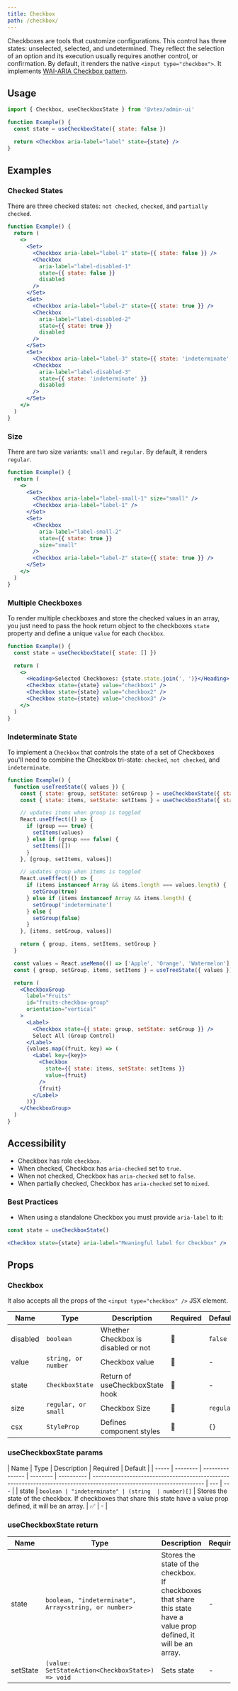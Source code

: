 ```yaml
---
title: Checkbox
path: /checkbox/
---
```



<PageHeader title="Checkbox"/>

Checkboxes are tools that customize configurations. This control has three states: unselected, selected, and undetermined. They reflect the selection of an option and its execution usually requires another control, or confirmation. By default, it renders the native `<input type="checkbox">`. It implements [WAI-ARIA Checkbox pattern](https://www.w3.org/TR/wai-aria-practices/#checkbox).

## Usage

```jsx isStatic
import { Checkbox, useCheckboxState } from '@vtex/admin-ui'

function Example() {
  const state = useCheckboxState({ state: false })

  return <Checkbox aria-label="label" state={state} />
}
```

## Examples

### Checked States

There are three checked states: `not checked`, `checked`, and `partially checked`.

```jsx live
function Example() {
  return (
    <>
      <Set>
        <Checkbox aria-label="label-1" state={{ state: false }} />
        <Checkbox
          aria-label="label-disabled-1"
          state={{ state: false }}
          disabled
        />
      </Set>
      <Set>
        <Checkbox aria-label="label-2" state={{ state: true }} />
        <Checkbox
          aria-label="label-disabled-2"
          state={{ state: true }}
          disabled
        />
      </Set>
      <Set>
        <Checkbox aria-label="label-3" state={{ state: 'indeterminate' }} />
        <Checkbox
          aria-label="label-disabled-3"
          state={{ state: 'indeterminate' }}
          disabled
        />
      </Set>
    </>
  )
}
```

### Size

There are two size variants: `small` and `regular`. By default, it renders `regular`.

```jsx live
function Example() {
  return (
    <>
      <Set>
        <Checkbox aria-label="label-small-1" size="small" />
        <Checkbox aria-label="label-1" />
      </Set>
      <Set>
        <Checkbox
          aria-label="label-small-2"
          state={{ state: true }}
          size="small"
        />
        <Checkbox aria-label="label-2" state={{ state: true }} />
      </Set>
    </>
  )
}
```

### Multiple Checkboxes

To render multiple checkboxes and store the checked values in an array, you just need to pass the hook return object to the checkboxes `state` property and define a unique `value` for each `Checkbox`.

```jsx live
function Example() {
  const state = useCheckboxState({ state: [] })

  return (
    <>
      <Heading>Selected Checkboxes: {state.state.join(', ')}</Heading>
      <Checkbox state={state} value="checkbox1" />
      <Checkbox state={state} value="checkbox2" />
      <Checkbox state={state} value="checkbox3" />
    </>
  )
}
```

### Indeterminate State

To implement a `Checkbox` that controls the state of a set of Checkboxes you'll need to combine the Checkbox tri-state: `checked`, `not checked`, and `indeterminate`.

```jsx live
function Example() {
  function useTreeState({ values }) {
    const { state: group, setState: setGroup } = useCheckboxState({ state: [] })
    const { state: items, setState: setItems } = useCheckboxState({ state: [] })

    // updates items when group is toggled
    React.useEffect(() => {
      if (group === true) {
        setItems(values)
      } else if (group === false) {
        setItems([])
      }
    }, [group, setItems, values])

    // updates group when items is toggled
    React.useEffect(() => {
      if (items instanceof Array && items.length === values.length) {
        setGroup(true)
      } else if (items instanceof Array && items.length) {
        setGroup('indeterminate')
      } else {
        setGroup(false)
      }
    }, [items, setGroup, values])

    return { group, items, setItems, setGroup }
  }

  const values = React.useMemo(() => ['Apple', 'Orange', 'Watermelon'], [])
  const { group, setGroup, items, setItems } = useTreeState({ values })

  return (
    <CheckboxGroup
      label="Fruits"
      id="fruits-checkbox-group"
      orientation="vertical"
    >
      <Label>
        <Checkbox state={{ state: group, setState: setGroup }} />
        Select All (Group Control)
      </Label>
      {values.map((fruit, key) => (
        <Label key={key}>
          <Checkbox
            state={{ state: items, setState: setItems }}
            value={fruit}
          />
          {fruit}
        </Label>
      ))}
    </CheckboxGroup>
  )
}
```

## Accessibility

- Checkbox has role `checkbox`.
- When checked, Checkbox has `aria-checked` set to `true`.
- When not checked, Checkbox has `aria-checked` set to `false`.
- When partially checked, Checkbox has `aria-checked` set to `mixed`.

### Best Practices

- When using a standalone Checkbox you must provide `aria-label` to it:

```jsx isStatic
const state = useCheckboxState()

<Checkbox state={state} aria-label="Meaningful label for Checkbox" />
```

## Props

### Checkbox

It also accepts all the props of the `<input type="checkbox" />` JSX element.

| Name     | Type                | Description                         | Required | Default   |
| -------- | ------------------- | ----------------------------------- | -------- | --------- |
| disabled | `boolean`           | Whether Checkbox is disabled or not | 🚫       | `false`   |
| value    | `string, or number` | Checkbox value                      | 🚫       | -         |
| state    | `CheckboxState`     | Return of useCheckboxState hook     | 🚫       | -         |
| size     | `regular, or small` | Checkbox Size                       | 🚫       | `regular` |
| csx      | `StyleProp`         | Defines component styles            | 🚫       | `{}`      |

### useCheckboxState params

| Name  | Type     | Description     | Required | Default    |
| ----- | -------- | --------------- | -------- | ---------- | --------------------------------------------------------------------------------------------------------------------- | --- | --- |
| state | `boolean | "indeterminate" | (string  | number)[]` | Stores the state of the checkbox. If checkboxes that share this state have a value prop defined, it will be an array. | ✅  | -   |

### useCheckboxState return

| Name     | Type                                                 | Description                                                                                                           | Required | Default |
| -------- | ---------------------------------------------------- | --------------------------------------------------------------------------------------------------------------------- | -------- | ------- |
| state    | `boolean, "indeterminate", Array<string, or number>` | Stores the state of the checkbox. If checkboxes that share this state have a value prop defined, it will be an array. | -        | -       |
| setState | `(value: SetStateAction<CheckboxState>) => void`     | Sets state                                                                                                            | -        | -       |
